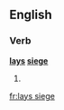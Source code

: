 ==English==

===Verb===
'''[[lays]] [[siege]]'''

# {{third-person singular of|lay siege}}

[[fr:lays siege]]
